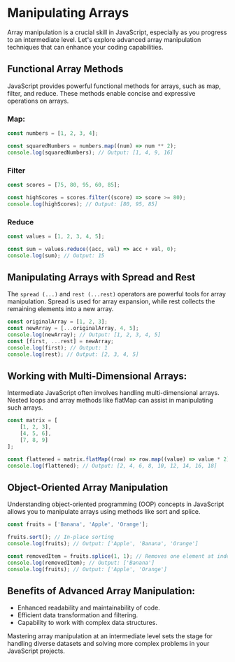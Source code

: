 # Manipulating Arrays

Array manipulation is a crucial skill in JavaScript, especially as you progress to an intermediate level. Let's explore advanced array manipulation techniques that can enhance your coding capabilities.

## Functional Array Methods

JavaScript provides powerful functional methods for arrays, such as map, filter, and reduce. These methods enable concise and expressive operations on arrays.

### Map:

```js
const numbers = [1, 2, 3, 4];

const squaredNumbers = numbers.map((num) => num ** 2);
console.log(squaredNumbers); // Output: [1, 4, 9, 16]
```

### Filter


```js
const scores = [75, 80, 95, 60, 85];

const highScores = scores.filter((score) => score >= 80);
console.log(highScores); // Output: [80, 95, 85]
```

### Reduce

```js
const values = [1, 2, 3, 4, 5];

const sum = values.reduce((acc, val) => acc + val, 0);
console.log(sum); // Output: 15
```

## Manipulating Arrays with Spread and Rest
The `spread (...)` and `rest (...rest)` operators are powerful tools for array manipulation. Spread is used for array expansion, while rest collects the remaining elements into a new array.

```js
const originalArray = [1, 2, 3];
const newArray = [...originalArray, 4, 5];
console.log(newArray); // Output: [1, 2, 3, 4, 5]
const [first, ...rest] = newArray;
console.log(first); // Output: 1
console.log(rest); // Output: [2, 3, 4, 5]
```
## Working with Multi-Dimensional Arrays:
Intermediate JavaScript often involves handling multi-dimensional arrays. Nested loops and array methods like flatMap can assist in manipulating such arrays.

```js
const matrix = [
    [1, 2, 3],
    [4, 5, 6],
    [7, 8, 9]
];

const flattened = matrix.flatMap((row) => row.map((value) => value * 2));
console.log(flattened); // Output: [2, 4, 6, 8, 10, 12, 14, 16, 18]
```

## Object-Oriented Array Manipulation

Understanding object-oriented programming (OOP) concepts in JavaScript allows you to manipulate arrays using methods like sort and splice.

```js
const fruits = ['Banana', 'Apple', 'Orange'];

fruits.sort(); // In-place sorting
console.log(fruits); // Output: ['Apple', 'Banana', 'Orange']

const removedItem = fruits.splice(1, 1); // Removes one element at index 1
console.log(removedItem); // Output: ['Banana']
console.log(fruits); // Output: ['Apple', 'Orange']
```
## Benefits of Advanced Array Manipulation:
- Enhanced readability and maintainability of code.
- Efficient data transformation and filtering.
- Capability to work with complex data structures.

Mastering array manipulation at an intermediate level sets the stage for handling diverse datasets and solving more complex problems in your JavaScript projects.